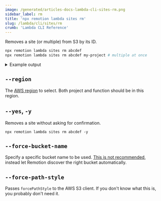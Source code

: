 ```yaml
---
image: /generated/articles-docs-lambda-cli-sites-rm.png
sidebar_label: rm
title: 'npx remotion lambda sites rm'
slug: /lambda/cli/sites/rm
crumb: 'Lambda CLI Reference'
---
```


Removes a site (or multiple) from S3 by its ID.

```bash
npx remotion lambda sites rm abcdef
npx remotion lambda sites rm abcdef my-project # multiple at once
```

<details>
	<summary>Example output</summary>
	<pre>
		Site abcdef in bucket remotionlambda-gc1w0xbfzl (14.7 MB): Delete? (Y/n): Y
		<br />
		Deleted sites/abcdef/052787b08233d85edebfc4ce4610944e.mp4
		<br />
		Deleted sites/abcdef/258.bundle.js
		<br />
		Deleted sites/abcdef/15.bundle.js
		<br />
		Deleted sites/abcdef/249.bundle.js.map
		<br />
		Deleted sites/abcdef/263.bundle.js
		<br />
		Deleted sites/abcdef/143.bundle.js
		<br />
		Deleted sites/abcdef/258.bundle.js.map
		<br />
		Deleted sites/abcdef/15.bundle.js.map
		<br />
		Deleted sites/abcdef/185.bundle.js.map
		<br />
		Deleted sites/abcdef/249.bundle.js
		<br />
		Deleted sites/abcdef/143.bundle.js.map
		<br />
		Deleted sites/abcdef/185.bundle.js
		<br />
		Deleted sites/abcdef/1f2d09019ff34eed846a5151b8561d5b.mp4
		<br />
		Deleted sites/abcdef/263.bundle.js.map
		<br />
		Deleted sites/abcdef/268.bundle.js
		<br />
		Deleted sites/abcdef/378.bundle.js.map
		<br />
		Deleted sites/abcdef/268.bundle.js.map
		<br />
		Deleted sites/abcdef/378.bundle.js
		<br />
		Deleted sites/abcdef/2b91c5234e41d3c36d4bf6df37876958.webm
		<br />
		Deleted sites/abcdef/450.bundle.js
		<br />
		Deleted sites/abcdef/46.bundle.js.map
		<br />
		Deleted sites/abcdef/46.bundle.js
		<br />
		Deleted sites/abcdef/450.bundle.js.map
		<br />
		Deleted sites/abcdef/534.bundle.js.map
		<br />
		Deleted sites/abcdef/569.bundle.js
		<br />
		Deleted sites/abcdef/3577958454aa99ad707b596f65151746.webm
		<br />
		Deleted sites/abcdef/534.bundle.js
		<br />
		Deleted sites/abcdef/575.bundle.js.map
		<br />
		Deleted sites/abcdef/575.bundle.js
		<br />
		Deleted sites/abcdef/569.bundle.js.map
		<br />
		Deleted sites/abcdef/801.bundle.js
		<br />
		Deleted sites/abcdef/7badbf53d3130d91b90c46181a2ecdc4.webm
		<br />
		Deleted sites/abcdef/801.bundle.js.map
		<br />
		Deleted sites/abcdef/873.bundle.js
		<br />
		Deleted sites/abcdef/98.bundle.js.map
		<br />
		Deleted sites/abcdef/bff822b868a2b87b31877f3606c9cc13.mp3
		<br />
		Deleted sites/abcdef/873.bundle.js.map
		<br />
		Deleted sites/abcdef/98.bundle.js
		<br />
		Deleted sites/abcdef/a2f36e3a48b4989e0da1fea9959fb35f.mp3
		<br />
		Deleted sites/abcdef/bundle.js
		<br />
		Deleted sites/abcdef/bundle.js.map
		<br />
		Deleted sites/abcdef/a7d87d9934059032eebb9c1536378a2a.webm
		<br />
		Deleted sites/abcdef/index.html
		<br />
		Deleted site abcdef and freed up 14.7 MB.
		<br />
	</pre>
</details>

## `--region`

The [AWS region](/docs/lambda/region-selection) to select. Both project and function should be in this region.

## `--yes`, `-y`

Removes a site without asking for confirmation.

```
npx remotion lambda sites rm abcdef -y
```

## `--force-bucket-name`<AvailableFrom v="3.3.42" />

Specify a specific bucket name to be used. [This is not recommended](/docs/lambda/multiple-buckets), instead let Remotion discover the right bucket automatically.

## `--force-path-style`<AvailableFrom v="4.0.202" />

Passes `forcePathStyle` to the AWS S3 client. If you don't know what this is, you probably don't need it.
